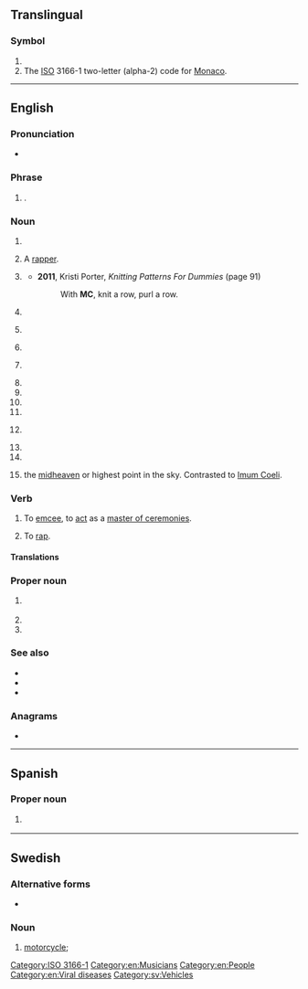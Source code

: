 {{also|mc|Mc|mC|Mc-|.mc|M/C}}
==Translingual==

===Symbol===
{{head|mul|symbol}}

# {{SI-unit-abb|mega|coulomb|[[electric charge]]}}
# The [[ISO]] 3166-1 two-letter (alpha-2) code for [[Monaco]].

[[Category:ISO 3166-1]]

----

==English==

===Pronunciation===
* {{audio|en|En-au-MC.ogg|Audio (AU)}}

===Phrase===
{{en-phrase}}

# {{lb|en|texting}} {{initialism of|en|[[Merry Christmas]]}}.

===Noun===
{{en-noun|~|s|MC's}}

# {{initialism of|en|master of ceremonies}}
# {{lb|en|music|slang}} A [[rapper]].
# {{lb|en|knitting}} {{initialism of|en|[[main]] [[colour]]}}
#* '''2011''', Kristi Porter, ''Knitting Patterns For Dummies'' (page 91)
#*: With '''MC''', knit a row, purl a row.
# {{init of|en|medical center}}
# {{lb|en|textiles}} {{initialism of|en|[[matching]] [[colour]]}}
# {{lb|en|computing}} {{initialism of|en|[[movie]] [[clip]]}}
# {{initialism of|en|methylene chloride}} {{gloss|dichloromethane}}
# {{initialism of|en|[[motorcycle]] [[club]]}}
# {{initialism of|en|[[mail]] [[code]]}} <!--what is a mail code?-->
# {{initialism of|en|[[main]] [[character]]}}
# {{init of|en|[[military]] [[cross]]}}
# {{lb|en|medicine|pathology}} {{init of|en|[[molluscum contagiosum]]}}
# {{init of|en|Member of Congress}}
# {{init of|en|[[medical]] [[college]]}}
# {{lb|en|astrology}} {{init of|en|[[medium]] [[coeli]]|dot=,}} the [[midheaven]] or highest point in the sky. Contrasted to [[Imum Coeli]].

===Verb===
{{en-verb}}

# To [[emcee]], to [[act]] as a [[master of ceremonies]].
# {{lb|en|music}} To [[rap]].

====Translations====
{{trans-see|emcee}}
{{trans-see|rap}}

===Proper noun===
{{en-proper noun}}

# {{lb|en|video games|informal}} {{initialism of|en|{{w|Minecraft}}}}
# {{init of|en|[[Marine Corps]]}}
# {{abbr of|en|{{w|Mastercard}}}}

===See also===
* {{l|en|Mc}}
* {{l|en|mc}}
* {{l|en|Mac}}

===Anagrams===
* {{anagrams|en|a=cm|CM|cM}}

[[Category:en:Musicians]]
[[Category:en:People]]
[[Category:en:Viral diseases]]

----

==Spanish==

===Proper noun===
{{head|es|proper noun}}

# {{abbreviation of|es|[[Michoacán]]|nodot=1}} {{gloss|Mexican state}}

----

==Swedish==

===Alternative forms===
* {{l|sv|mc}}

===Noun===
{{head|sv|noun|g=c}}

# [[motorcycle]]; {{abbreviation of|sv|motorcykel}}

[[Category:sv:Vehicles]]